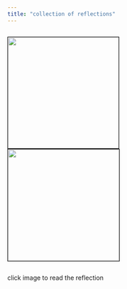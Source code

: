 ```yaml
---
title: "collection of reflections"
---
```


::: {style="display: flex; justify-content: left; flex-direction: column; align-items: left"}
[<img src="images/positionality-01.png" style="border: 1px solid black;" width="250"/>](https://073308-brooke.shinyapps.io/Positionality/){target="_blank"} [![](images/knowledge-05.png){style="border: 1px solid black;" width="251"}](https://brookemwalters.github.io/Collection/sections/reflections/knowledge/knowledge.html)

click image to read the reflection
:::
